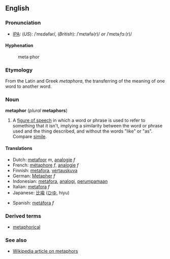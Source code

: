 ==English==
===Pronunciation===
*[[IPA]]: (''US''): /ˈmɛdəfər/, (''British''): /ˈmɛtəfə(r)/ ''or'' /ˈmɛtəˌfɔː(r)/

====Hyphenation====
:meta&middot;phor

===Etymology===
From the Latin and Greek ''metaphora'', the transferring of the meaning of one word to another word.<!--the Greek should be in Greek alphabet-->

===Noun===
'''metaphor''' (''plural'' '''metaphors''')

#A [[figure of speech]] in which a word or phrase is used to refer to something that it isn't, implying a similarity between the word or phrase used and the thing described, and without the words "like" or "as".  Compare [[simile]].

====Translations====
*Dutch: [[metafoor]] ''m'', [[analogie]] ''f''
*French: [[métaphore]] ''f'', [[analogie]] ''f''
*Finnish: [[metafora]], [[vertauskuva]]
*German: [[Metapher]] ''f''
*Indonesian: [[metafora]], [[analogi]], [[umpama|perumpamaan]]
*Italian: [[metafora]] ''f''
*Japanese: [[比喩]] ([[ひゆ]], hiyu)
<!-- probably not: if this is a Google translation, the word might not have been translated *Portuguese: metaphor ''m'' -->
*Spanish: [[metáfora]] ''f''

===Derived terms===
*[[metaphorical]]

===See also===
*[[w:metaphor|Wikipedia article on metaphors]]